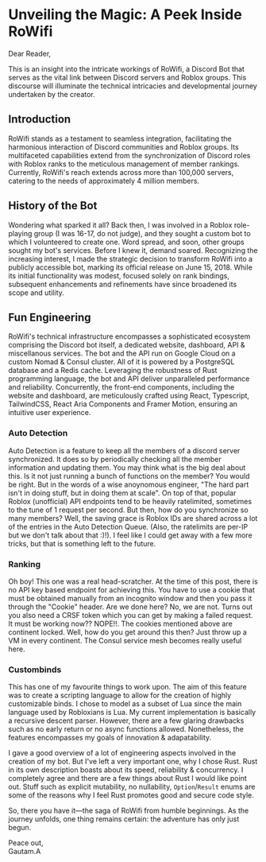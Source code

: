 # Unveiling the Magic: A Peek Inside RoWifi

Dear Reader,

This is an insight into the intricate workings of RoWifi, a Discord Bot that serves as the vital link between Discord servers and Roblox groups. This discourse will illuminate the technical intricacies and developmental journey undertaken by the creator.

## Introduction

RoWifi stands as a testament to seamless integration, facilitating the harmonious interaction of Discord communities and Roblox groups. Its multifaceted capabilities extend from the synchronization of Discord roles with Roblox ranks to the meticulous management of member rankings. Currently, RoWifi's reach extends across more than 100,000 servers, catering to the needs of approximately 4 million members.

## History of the Bot

Wondering what sparked it all? Back then, I was involved in a Roblox role-playing group (I was 16-17, do not judge), and they sought a custom bot to which I volunteered to create one. Word spread, and soon, other groups sought my bot's services. Before I knew it, demand soared. Recognizing the increasing interest, I made the strategic decision to transform RoWifi into a publicly accessible bot, marking its official release on June 15, 2018. While its initial functionality was modest, focused solely on rank bindings, subsequent enhancements and refinements have since broadened its scope and utility.

## Fun Engineering

RoWifi's technical infrastructure encompasses a sophisticated ecosystem comprising the Discord bot itself, a dedicated website, dashboard, API & miscellanous services. The bot and the API run on Google Cloud on a custom Nomad & Consul cluster. All of it is powered by a PostgreSQL database and a Redis cache. Leveraging the robustness of Rust programming language, the bot and API deliver unparalleled performance and reliability. Concurrently, the front-end components, including the website and dashboard, are meticulously crafted using React, Typescript, TailwindCSS, React Aria Components and Framer Motion, ensuring an intuitive user experience.

### Auto Detection

Auto Detection is a feature to keep all the members of a discord server synchronized. It does so by periodically checking all the member information and updating them. You may think what is the big deal about this. Is it not just running a bunch of functions on the member? You would be right. But in the words of a wise anoynomous engineer, "The hard part isn't in doing stuff, but in doing them at scale". On top of that, popular Roblox (unofficial) API endpoints tend to be heavily ratelimited, sometimes to the tune of 1 request per second. But then, how do you synchronize so many members? Well, the saving grace is Roblox IDs are shared across a lot of the entries in the Auto Detection Queue. (Also, the ratelimits are per-IP but we don't talk about that :)!). I feel like I could get away with a few more tricks, but that is something left to the future.

### Ranking

Oh boy! This one was a real head-scratcher. At the time of this post, there is no API key based endpoint for achieving this. You have to use a cookie that must be obtained manually from an incognito window and then you pass it through the "Cookie" header. Are we done here? No, we are not. Turns out you also need a CRSF token which you can get by making a failed request. It must be working now?? NOPE!!. The cookies mentioned above are continent locked. Well, how do you get around this then? Just throw up a VM in every continent. The Consul service mesh becomes really useful here.

### Custombinds

This has one of my favourite things to work upon. The aim of this feature was to create a scripting language to allow for the creation of highly customizable binds. I chose to model as a subset of Lua since the main language used by Robloxians is Lua. My current implementation is basically a recursive descent parser. However, there are a few glaring drawbacks such as no early return or no async functions allowed. Nonetheless, the features encompasses my goals of innovation & adapatability.


I gave a good overview of a lot of engineering aspects involved in the creation of my bot. But I've left a very important one, why I chose Rust. Rust in its own description boasts about its speed, reliability & concurrency. I completely agree and there are a few things about Rust I would like point out. Stuff such as explicit mutability, no nullability, `Option`/`Result` enums are some of the reasons why I feel Rust promotes good and secure code style.

So, there you have it—the saga of RoWifi from humble beginnings. As the journey unfolds, one thing remains certain: the adventure has only just begun.

Peace out,<br/>
Gautam.A